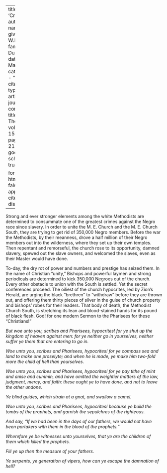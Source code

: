 
---
title: 'Crime'
author:
  - name:
      given: W.E.B.
      family: Du Bois
date: Mar. 1918
categories: 
  - ""
citation: 
  type: article-journal
  container-title: The Crisis
  volume: 15
  issue: 5
  page: 215-216
google-scholar: true

format:
  html:
    toc: false
    appendix-cite-as: display
---


Strong and ever stronger elements among the white Methodists are determined to consummate one of the greatest crimes against the Negro race since slavery. In order to unite the M. E. Church and the M. E. Church South, they are trying to get rid of 350,000 Negro members. Before the war the Methodists, by their meanness, drove a half million of their Negro members out into the wilderness, where they set up their own temples. Then repentant and remorseful, the church rose to its opportunity, damned slavery, spewed out the slave owners, and welcomed the slaves, even as their Master would have done. 

To-day, the dry rot of power and numbers and prestige has seized them. In the name of Christian "unity," Bishops and powerful laymen and strong periodicals are determined to kick 350,000 Negroes out of the church. Every other obstacle to union with the South is settled. Yet the secret conferences proceed. The oiliest of the church hypocrites, led by Zion's Herald, are urging the black "brethren" to "withdraw" before they are thrown out, and offering them thirty pieces of silver in the guise of church property and bishops' robes for their leaders. That body of death, the Methodist Church South, is stretching its lean and blood-stained hands for its pound of black flesh. God! for one modern Sermon to the Pharisees for these "Christians!"

*But woe unto you, scribes and Pharisees, hypocrites! for ye shut up the kingdom of heaven against men: for ye neither go in yourselves, neither suffer ye them that are entering to go in.*

*Woe unto you, scribes and Pharisees, hypocrites! for ye compass sea and land to make one proselyte; and when he is made, ye make him two-fold more the child of hell than yourselves.*

*Woe unto you, scribes and Pharisees, hypocrites! for ye pay tithe of mint and anise and cummin, and have omitted the weightier matters of the law, judgment, mercy, and faith: these ought ye to have done, and not to leave the other undone.*

*Ye blind guides, which strain at a gnat, and swallow a camel.*

*Woe unto you, scribes and Pharisees, hypocrites! because ye build the tombs of the prophets, and garnish the sepulchres of the righteous.*

*And say, "If we had been in the days of our fathers, we would not have been partakers with them in the blood of the prophets."*

*Wherefore ye be witnesses unto yourselves, that ye are the children of them which killed the prophets.*

*Fill ye up then the measure of your fathers.*

*Ye serpents, ye generation of vipers, how can ye escape the damnation of hell?*

